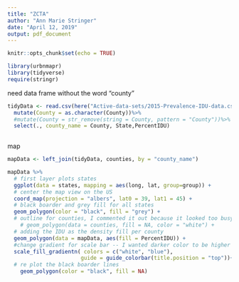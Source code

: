 ```yaml
---
title: "ZCTA"
author: "Ann Marie Stringer"
date: "April 12, 2019"
output: pdf_document
---
```


```r
knitr::opts_chunk$set(echo = TRUE)
```

```r
library(urbnmapr)
library(tidyverse)
require(stringr)
```

need data frame without the word "county"
```r
tidyData <- read.csv(here("Active-data-sets/2015-Prevalence-IDU-data.csv")) %>%
  mutate(County = as.character(County))%>%
  #mutate(County = str_remove(string = County, pattern = "County"))%>%
  select(., county_name = County, State,PercentIDU)
  
```

map
```r
mapData <- left_join(tidyData, counties, by = "county_name")

mapData %>%
  # first layer plots states 
  ggplot(data = states, mapping = aes(long, lat, group=group)) + 
  # center the map view on the US
  coord_map(projection = "albers", lat0 = 39, lat1 = 45) +
  # black boarder and grey fill for all states
  geom_polygon(color = "black", fill = "grey") +
  # outline for counties, I commented it out because it looked too busy 
    # geom_polygon(data = counties, fill = NA, color = "white") +
  # adding the IDU as the density fill per county
  geom_polygon(data = mapData, aes(fill = PercentIDU)) +
  #change gradient for scale bar -- I wanted darker color to be higher IDU density. 
  scale_fill_gradientn( colors = c("white", "blue"),
                       guide = guide_colorbar(title.position = "top"))+
  # re plot the black boarder lines
    geom_polygon(color = "black", fill = NA)
```
